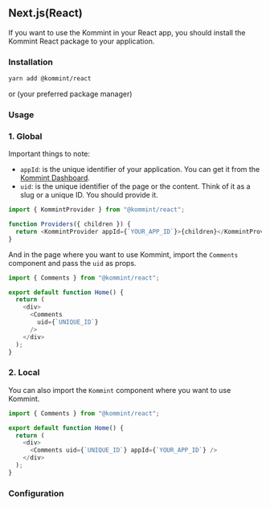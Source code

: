 ## Next.js(React)

If you want to use the Kommint in your React app, you should install the Kommint React package to your application.

### Installation

```bash filename="Terminal"
yarn add @kommint/react
```

or (your preferred package manager)

### Usage

### 1. Global

Important things to note:

- `appId`: is the unique identifier of your application. You can get it from the [Kommint Dashboard](https://kommint.com).
- `uid`: is the unique identifier of the page or the content. Think of it as a slug or a unique ID. You should provide it.

```ts filename="app/layout.tsx"
import { KommintProvider } from "@kommint/react";

function Providers({ children }) {
  return <KommintProvider appId={`YOUR_APP_ID`}>{children}</KommintProvider>;
}
```

And in the page where you want to use Kommint, import the `Comments` component and pass the `uid` as props.

```ts filename="app/page.tsx"
import { Comments } from "@kommint/react";

export default function Home() {
  return (
    <div>
      <Comments
        uid={`UNIQUE_ID`}
      />
    </div>
  );
}
```

### 2. Local

You can also import the `Kommint` component where you want to use Kommint.

```js
import { Comments } from "@kommint/react";

export default function Home() {
  return (
    <div>
      <Comments uid={`UNIQUE_ID`} appId={`YOUR_APP_ID`} />
    </div>
  );
}
```

### Configuration
